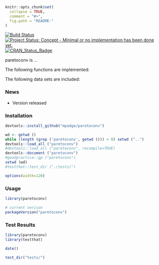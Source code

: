 
```r
knitr::opts_chunk$set(
  collapse = TRUE,
  comment = "#>",
  fig.path = "README-"
)
```

[![Build Status](https://travis-ci.org/mpadge/paretoconv.svg)](https://travis-ci.org/mpadge/paretoconv) 
[![Project Status: Concept - Minimal or no implementation has been done yet.](http://www.repostatus.org/badges/0.1.0/concept.svg)](http://www.repostatus.org/#concept)
[![CRAN_Status_Badge](http://www.r-pkg.org/badges/version/paretoconv)](http://cran.r-project.org/web/packages/paretoconv) 

paretoconv is ...

The following functions are implemented:

The following data sets are included:

### News

- Version  released

### Installation

```r
devtools::install_github("mpadge/paretoconv")
```

```r
wd <- getwd ()
while (length (grep ('paretoconv', getwd ())) > 0) setwd ("..")
devtools::load_all ("paretoconv")
#devtools::load_all ("paretoconv", recompile=TRUE)
devtools::document ("paretoconv")
#goodpractice::gp ("paretoconv")
setwd (wd)
#testthat::test_dir ("./tests/")
```

```r
options(width=120)
```

### Usage

```r
library(paretoconv)

# current verison
packageVersion("paretoconv")

```

### Test Results

```r
library(paretoconv)
library(testthat)

date()

test_dir("tests/")
```
